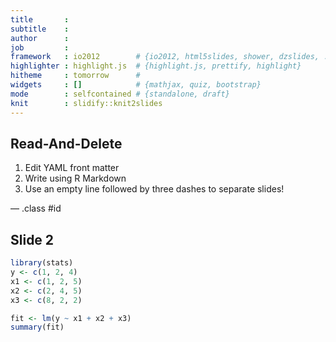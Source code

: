 ```yaml
---
title       : 
subtitle    : 
author      : 
job         : 
framework   : io2012        # {io2012, html5slides, shower, dzslides, ...}
highlighter : highlight.js  # {highlight.js, prettify, highlight}
hitheme     : tomorrow      # 
widgets     : []            # {mathjax, quiz, bootstrap}
mode        : selfcontained # {standalone, draft}
knit        : slidify::knit2slides
---
```


## Read-And-Delete

1. Edit YAML front matter
2. Write using R Markdown
3. Use an empty line followed by three dashes to separate slides!

--- .class #id 

## Slide 2

```r
library(stats)
y <- c(1, 2, 4)
x1 <- c(1, 2, 5)
x2 <- c(2, 4, 5)
x3 <- c(8, 2, 2)

fit <- lm(y ~ x1 + x2 + x3)
summary(fit)
```


